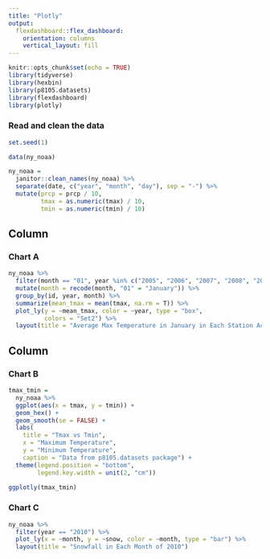 ```yaml
---
title: "Plotly"
output: 
  flexdashboard::flex_dashboard:
    orientation: columns
    vertical_layout: fill
---
```


```r
knitr::opts_chunk$set(echo = TRUE)
library(tidyverse)
library(hexbin)
library(p8105.datasets)
library(flexdashboard)
library(plotly)
```

### Read and clean the data

```r
set.seed(1)

data(ny_noaa)

ny_noaa = 
  janitor::clean_names(ny_noaa) %>% 
  separate(date, c("year", "month", "day"), sep = "-") %>% 
  mutate(prcp = prcp / 10,
         tmax = as.numeric(tmax) / 10,
         tmin = as.numeric(tmin) / 10)
```


Column {data-width=650}
-----------------------------------------------------------------------

### Chart A

```r
ny_noaa %>% 
  filter(month == "01", year %in% c("2005", "2006", "2007", "2008", "2009", "2010")) %>% 
  mutate(month = recode(month, "01" = "January")) %>% 
  group_by(id, year, month) %>% 
  summarize(mean_tmax = mean(tmax, na.rm = T)) %>% 
  plot_ly(y = ~mean_tmax, color = ~year, type = "box",
          colors = "Set2") %>% 
  layout(title = "Average Max Temperature in January in Each Station Across Years(2005-2010)")
```

Column {data-width=350}
-----------------------------------------------------------------------

### Chart B

```r
tmax_tmin = 
  ny_noaa %>% 
  ggplot(aes(x = tmax, y = tmin)) +
  geom_hex() +
  geom_smooth(se = FALSE) +
  labs(
    title = "Tmax vs Tmin",
    x = "Maximum Temperature",
    y = "Minimum Temperature",
    caption = "Data from p8105.datasets package") +
  theme(legend.position = "bottom",
        legend.key.width = unit(2, "cm"))

ggplotly(tmax_tmin)
```

### Chart C

```r
ny_noaa %>% 
  filter(year == "2010") %>% 
  plot_ly(x = ~month, y = ~snow, color = ~month, type = "bar") %>% 
  layout(title = "Snowfall in Each Month of 2010") 
```

